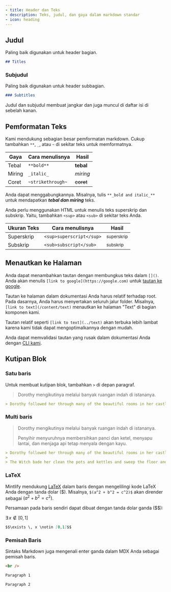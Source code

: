```yaml
---
- title: Header dan Teks
- description: Teks, judul, dan gaya dalam markdown standar
- icon: heading
---
```


## Judul

Paling baik digunakan untuk header bagian.

```md
## Titles
```

### Subjudul

Paling baik digunakan untuk header subbagian.

```md
### Subtitles
```

<Info>
  Judul dan subjudul membuat jangkar dan juga muncul di daftar isi di sebelah kanan.
</Info>

## Pemformatan Teks

Kami mendukung sebagian besar pemformatan markdown. Cukup tambahkan `**`, `_`, atau `~` di sekitar teks untuk memformatnya.

| Gaya   | Cara menulisnya   | Hasil     |
| ------ | ----------------- | --------- |
| Tebal  | `**bold**`        | **tebal** |
| Miring | `_italic_`        | *miring*  |
| Coret  | `~strikethrough~` | ~~coret~~ |

Anda dapat menggabungkannya. Misalnya, tulis `**_bold and italic_**` untuk mendapatkan ***tebal dan miring*** teks.

Anda perlu menggunakan HTML untuk menulis teks superskrip dan subskrip. Yaitu, tambahkan `<sup>` atau `<sub>` di sekitar teks Anda.

| Ukuran Teks | Cara menulisnya          | Hasil                 |
| ----------- | ------------------------ | --------------------- |
| Superskrip  | `<sup>superscript</sup>` | <sup>superskrip</sup> |
| Subskrip    | `<sub>subscript</sub>`   | <sub>subskrip</sub>   |

## Menautkan ke Halaman

Anda dapat menambahkan tautan dengan membungkus teks dalam `[]()`. Anda akan menulis `[link to google](https://google.com)` untuk [tautan ke google](https://google.com).

Tautan ke halaman dalam dokumentasi Anda harus relatif terhadap root. Pada dasarnya, Anda harus menyertakan seluruh jalur folder. Misalnya, `[link to text](/content/text)` menautkan ke halaman "Text" di bagian komponen kami.

Tautan relatif seperti `[link to text](../text)` akan terbuka lebih lambat karena kami tidak dapat mengoptimalkannya dengan mudah.

Anda dapat memvalidasi tautan yang rusak dalam dokumentasi Anda dengan [CLI kami](/id/installation).

## Kutipan Blok

### Satu baris

Untuk membuat kutipan blok, tambahkan `>` di depan paragraf.

> Dorothy mengikutinya melalui banyak ruangan indah di istananya.

```md
> Dorothy followed her through many of the beautiful rooms in her castle.
```

### Multi baris

> Dorothy mengikutinya melalui banyak ruangan indah di istananya.
>
> Penyihir menyuruhnya membersihkan panci dan ketel, menyapu lantai, dan menjaga api tetap menyala dengan kayu.

```md
> Dorothy followed her through many of the beautiful rooms in her castle.
>
> The Witch bade her clean the pots and kettles and sweep the floor and keep the fire fed with wood.
```

### LaTeX

Mintlify mendukung [LaTeX](https://www.latex-project.org) dalam baris dengan mengelilingi kode LaTeX Anda dengan tanda dolar (\$). Misalnya, `$(a^2 + b^2 = c^2)$` akan dirender sebagai $(a^2 + b^2 = c^2)$.

Persamaan pada baris sendiri dapat dibuat dengan tanda dolar ganda (\$\$):

$\exists \, x \notin [0,1]$

```md
$$\exists \, x \notin [0,1]$$
```

### Pemisah Baris

Sintaks Markdown juga mengenali enter ganda dalam MDX Anda sebagai pemisah baris.

```html
<br />
```

```md
Paragraph 1

Paragraph 2
```
